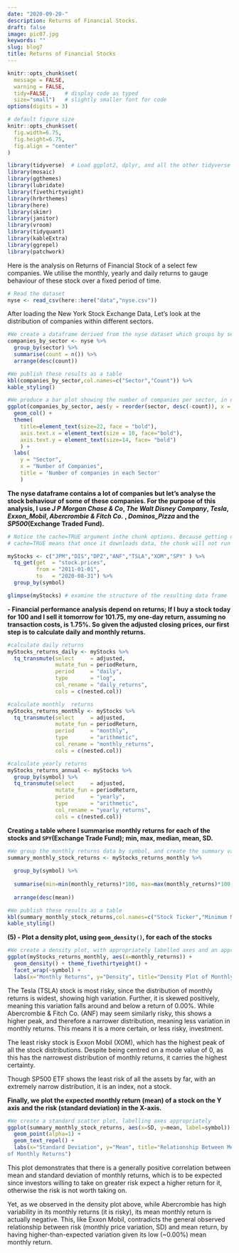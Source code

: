```yaml
---
date: "2020-09-20-"
description: Returns of Financial Stocks.
draft: false
image: pic07.jpg
keywords: ""
slug: blog7
title: Returns of Financial Stocks 
---
```


```r
knitr::opts_chunk$set(
  message = FALSE, 
  warning = FALSE, 
  tidy=FALSE,     # display code as typed
  size="small")   # slightly smaller font for code
options(digits = 3)

# default figure size
knitr::opts_chunk$set(
  fig.width=6.75, 
  fig.height=6.75,
  fig.align = "center"
)
```

```r
library(tidyverse)  # Load ggplot2, dplyr, and all the other tidyverse packages
library(mosaic)
library(ggthemes)
library(lubridate)
library(fivethirtyeight)
library(hrbrthemes)
library(here)
library(skimr)
library(janitor)
library(vroom)
library(tidyquant)
library(kableExtra)
library(ggrepel)
library(patchwork)
```

Here is the analysis on Returns of Financial Stock of a select few companies. We utilise the monthly, yearly and daily returns to gauge behaviour of these stock over a fixed period of time. 


```r

# Read the dataset
nyse <- read_csv(here::here("data","nyse.csv"))
```

After loading the New York Stock Exchange Data, Let's look at the distribution of companies within different sectors. 
```r

#We create a dataframe derived from the nyse dataset which groups by sector and counts the number of observations in each group, then arranges these sector counts in descending order
companies_by_sector <- nyse %>% 
  group_by(sector) %>%
  summarise(count = n()) %>%
  arrange(desc(count))

#We publish these results as a table
kbl(companies_by_sector,col.names=c("Sector","Count")) %>%
kable_styling()

#We produce a bar plot showing the number of companies per sector, in descending order
ggplot(companies_by_sector, aes(y = reorder(sector, desc(-count)), x = count)) + 
  geom_col() + 
  theme(
    title=element_text(size=22, face = "bold"),
    axis.text.x = element_text(size = 10, face="bold"),
    axis.text.y = element_text(size=14, face= "bold")
    ) +
  labs(
    y = "Sector",
    x = "Number of Companies",
    title = 'Number of companies in each Sector'
    )

```





**The nyse dataframe contains a lot of companies but let's analyse the stock behaviour of some of these companies. For the purpose of this analysis, I use _J P Morgan Chase & Co_, _The Walt Disney Company_, _Tesla_, _Exxon_Mobil_, _Abercrombie & Fitch Co._ , _Dominos_Pizza_ and the _SP500_(Exchange Traded Fund).**

```r
# Notice the cache=TRUE argument inthe chunk options. Because getting data is time consuming, 
# cache=TRUE means that once it downloads data, the chunk will not run again next time you knit your Rmd

myStocks <- c("JPM","DIS","DPZ","ANF","TSLA","XOM","SPY" ) %>%
  tq_get(get  = "stock.prices",
         from = "2011-01-01",
         to   = "2020-08-31") %>%
  group_by(symbol) 

glimpse(myStocks) # examine the structure of the resulting data frame

```

**- Financial performance analysis depend on returns; If I buy a stock today for 100 and I sell it tomorrow for 101.75, my one-day return, assuming no transaction costs, is 1.75%. So given the adjusted closing prices, our first step is to calculate daily and monthly returns.**

```r

#calculate daily returns
myStocks_returns_daily <- myStocks %>%
  tq_transmute(select     = adjusted, 
               mutate_fun = periodReturn, 
               period     = "daily", 
               type       = "log",
               col_rename = "daily_returns",
               cols = c(nested.col))  

#calculate monthly  returns
myStocks_returns_monthly <- myStocks %>%
  tq_transmute(select     = adjusted, 
               mutate_fun = periodReturn, 
               period     = "monthly", 
               type       = "arithmetic",
               col_rename = "monthly_returns",
               cols = c(nested.col)) 

#calculate yearly returns
myStocks_returns_annual <- myStocks %>%
  group_by(symbol) %>%
  tq_transmute(select     = adjusted, 
               mutate_fun = periodReturn, 
               period     = "yearly", 
               type       = "arithmetic",
               col_rename = "yearly_returns",
               cols = c(nested.col))

```

**Creating a table where I summarise monthly returns for each of the stocks and `SPY`(Exchange Trade Fund); min, max, median, mean, SD.**

```r

#We group the monthly returns data by symbol, and create the summary variables in summarise, before arranging by mean in descending order
summary_monthly_stock_returns <- myStocks_returns_monthly %>% 
  
  group_by(symbol) %>% 
  
  summarise(min=min(monthly_returns)*100, max=max(monthly_returns)*100,median=median(monthly_returns)*100,mean=mean(monthly_returns)*100,SD=sd(monthly_returns)*100) %>% 
  
  arrange(desc(mean))

#We publish these results as a table
kbl(summary_monthly_stock_returns,col.names=c("Stock Ticker","Minimum Monthly Returns (\\%)","Maximum Monthly Returns (\\%)","Median Monthly Returns (\\%)","Mean Monthly Returns (\\%)","Standard Deviation Monthly Returns (\\%)")) %>%
kable_styling()

```

**(5) - Plot a density plot, using `geom_density()`, for each of the stocks**
```r

#We create a density plot, with appropriately labelled axes and an appropriate title, faceted by stock ticker
ggplot(myStocks_returns_monthly, aes(x=monthly_returns)) + 
  geom_density() + theme_fivethirtyeight() +
  facet_wrap(~symbol) + 
  labs(x="Monthly Returns", y="Density", title="Density Plot of Monthly Returns for Stock Portfolio & SP500 ETF")

```


The Tesla (TSLA) stock is most risky, since the distribution of monthly returns is widest, showing high variation. Further, it is skewed positively, meaning this variation falls around and below a return of 0.00%. While Abercrombie & Fitch Co. (ANF) may seem similarly risky, this shows a higher peak, and therefore a narrower distribution, meaning less variation in monthly returns. This means it is a more certain, or less risky, investment. 

The least risky stock is Exxon Mobil (XOM), which has the highest peak of all the stock distributions. Despite being centred on a mode value of 0, as this has the narrowest distribution of monthly returns, it carries the highest certainty. 

Though SP500 ETF shows the least risk of all the assets by far, with an extremely narrow distribution, it is an index, not a stock. 

**Finally, we plot the expected monthly return (mean) of a stock on the Y axis and the risk (standard deviation) in the X-axis.**

```r

#We create a standard scatter plot, labelling axes appropriately
ggplot(summary_monthly_stock_returns, aes(x=SD, y=mean, label=symbol)) + theme_minimal() +
  geom_point(alpha=1) + 
  geom_text_repel() + 
  labs(x="Standard Deviation", y="Mean", title="Relationship Between Mean and Standard Deviation
of Monthly Returns") 

```


This plot demonstrates that there is a generally positive correlation between mean and standard deviation of monthly returns, which is to be expected since investors willing to take on greater risk expect a higher return for it, otherwise the risk is not worth taking on. 

Yet, as we observed in the density plot above, while Abercrombie has high variability in its monthly returns (it is risky), its mean monthly return is actually negative. This, like Exxon Mobil, contradicts the general observed relationship between risk (monthly price variation, SD) and mean return, by having higher-than-expected variation given its low (~0.00%) mean monthly return. 
